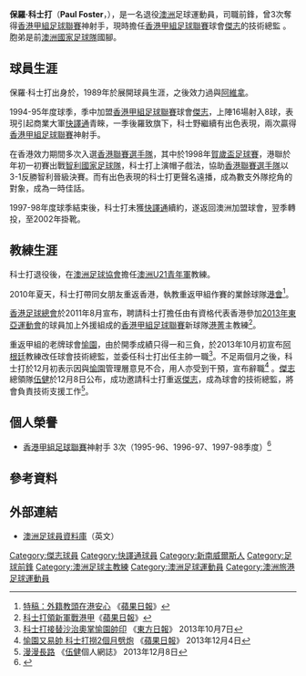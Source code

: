 {{Football player infobox
| playername          = 保羅·科士打
| fullname            = 保羅·科士打
| englishfullname     = Paul Foster
| nickname            = 
| image               = [[File:Paul_Foster.JPG|240 px]]
| height              = 1.80米
| dateofbirth         = {{birth date and age|1967|12|18}}
| cityofbirth         = [[立斯摩爾_(新南威爾斯州)|立斯摩爾]]
| countryofbirth      = [[澳洲|澳洲]]
| currentclub         = 已退役
| position            = 前鋒
| clubnumber          = 
| youthyears          = 1986－87
| youthclubs          = {{tsl|en|Australian Institute of Sport - Football (soccer)||澳洲體育學院}} 
| years               = 1989<br>1989－90<br>1992<br>1994－95<br>1995－98<br>1999<br>1999－02
| clubs               = {{tsl|en|South Melbourne FC||南墨爾本}} <br/> {{tsl|en|Sunshine George Cross FC||陽光佐治十字}} <br/> [[阿瓦拉山|阿維拿]] <br/> [[傑志體育會|傑志]]<br/> [[花花足球會|快譯通]] <br/> {{tsl|en|Northern Spirit FC||北部精神}} <br/> {{tsl|en|Brisbane Strikers||布里斯班前鋒}}
| caps(goals)         =  13 (1) <br> ? (?) <br> 12 (4) <br> 16 (8) <br> ? (66) <br> 4 (0) <br> 69 (35)
| nationalyears       = 
| nationalteam        = 
| nationalcaps(goals) = 
| manageryears        = 2008－10<br>2010－11<br>2011－12<br>2013<br>2013－
| managerclubs        = [[澳洲國家足球隊|澳洲 U21]]<br>[[香港足球會|港會]] <br>[[港菁|港菁]]<br> [[愉園體育會|愉園]] <br>[[傑志體育會|傑志]] (技術總監)
}}

'''保羅·科士打'''（'''Paul Foster'''，{{bd|1967年|12月18日}}），是一名退役[[澳洲|澳洲]]足球運動員，司職前鋒，曾3次奪得[[香港甲組足球聯賽|香港甲組足球聯賽]]神射手，現時擔任[[香港甲組足球聯賽|香港甲組足球聯賽]]球會[[傑志體育會|傑志]]的技術總監 。胞弟{{tsl|en|Craig Foster (footballer)|基力·科士打}}是前[[澳洲國家足球隊|澳洲國家足球隊]]國腳。

==球員生涯==
保羅·科士打出身於{{tsl|en|Australian Institute of Sport - Football (soccer)||澳洲體育學院}}，1989年於{{tsl|en|South Melbourne FC||南墨爾本}}展開球員生涯，之後效力過{{tsl|en|Sunshine George Cross FC||陽光佐治十字}}與[[阿瓦拉山|阿維拿]]。

1994-95年度球季，季中加盟[[香港甲組足球聯賽|香港甲組足球聯賽]]球會[[傑志體育會|傑志]]，上陣16場射入8球，表現引起商業大軍[[花花足球會|快譯通]]青睞，一季後羅致旗下，科士野繼續有出色表現，兩次贏得[[香港甲組足球聯賽|香港甲組足球聯賽]]神射手。

在香港效力期間多次入選[[香港聯賽選手隊|香港聯賽選手隊]]，其中於1998年[[賀歲盃足球賽|賀歲盃足球賽]]，港聯於年初一初賽出戰[[智利國家足球隊|智利國家足球隊]]，科士打上演帽子戲法，協助[[香港聯賽選手隊|香港聯賽選手隊]]以3-1反勝智利晉級決賽。而有出色表現的科士打更聲名遠播，成為數支外隊挖角的對象，成為一時佳話。

1997-98年度球季結束後，科士打未獲[[花花足球會|快譯通]]續約，遂返回澳洲加盟{{tsl|en|National Soccer League|澳洲國家聯賽}}球會{{tsl|en|Northern Spirit FC||北部精神}}，翌季轉投{{tsl|en|Brisbane Strikers||布里斯班前鋒}}，至2002年掛靴。

==教練生涯==
科士打退役後，在[[澳大利亞足球協會|澳洲足球協會]]擔任[[澳洲國家足球隊|澳洲U21青年軍]]教練。

2010年夏天，科士打帶同女朋友重返香港，執教重返甲組作賽的業餘球隊[[香港足球會|港會]]<ref>[http://hk.apple.nextmedia.com/template/apple/art_main.php?iss_id=20100918&sec_id=25391&subsec_id=25392&art_id=14463661 特稿：外籍教頭在港安心] {{Wayback|url=http://hk.apple.nextmedia.com/template/apple/art_main.php?iss_id=20100918&sec_id=25391&subsec_id=25392&art_id=14463661 |date=20101123190646 }}《[[蘋果日報|蘋果日報]]》</ref>。

[[香港足球總會|香港足球總會]]於2011年8月宣布，聘請科士打擔任由有資格代表香港參加[[2013年東亞運動會|2013年東亞運動會]]的球員加上外援組成的[[香港甲組足球聯賽|香港甲組足球聯賽]]新球隊[[港菁|港菁]]主教練<ref>[http://hk.apple.nextmedia.com/template/apple/art_main.php?iss_id=20110819&sec_id=25391&subsec_id=25392&art_id=15537527 科士打領新軍戰港甲]《[[蘋果日報|蘋果日報]]》</ref>。

重返甲組的老牌球會[[愉園體育會|愉園]]，由於開季成績只得一和三負，於2013年10月初宣布[[阿根廷|阿根廷]]教練{{tsl|en|Sergio Timoner||沙治奧}}改任球會技術總監，並委任科士打出任主帥一職<ref>[http://news.on.cc/cnt/sport/20131007/bkn-20131007190819403-1007_00882_001.html 科士打接替沙治奧掌愉園帥印] {{Wayback|url=http://news.on.cc/cnt/sport/20131007/bkn-20131007190819403-1007_00882_001.html |date=20131017045424 }} 《[[東方日報|東方日報]]》 2013年10月7日</ref>。不足兩個月之後，科士打於12月初表示因與[[愉園體育會|愉園]]管理層意見不合，用人亦受到干預，宣布辭職<ref>[http://hk.apple.nextmedia.com/realtime/sports/20131204/51963640 愉園又易帥 科士打撈2個月劈炮] {{Wayback|url=http://hk.apple.nextmedia.com/realtime/sports/20131204/51963640 |date=20131220085111 }} 《[[蘋果日報|蘋果日報]]》 2013年12月4日</ref> 。[[傑志體育會|傑志]]總領隊[[伍健|伍健]]於12月8日公布，成功邀請科士打重返[[傑志體育會|傑志]]，成為球會的技術總監，將會負責技術支援工作<ref>[https://www.facebook.com/KenFromKitchee/posts/625944557468300 漫漫長路] {{Wayback|url=https://www.facebook.com/KenFromKitchee/posts/625944557468300 |date=20200812012754 }} 《[[伍健|伍健]]個人網誌》 2013年12月8日</ref>。

==個人榮譽==
* [[香港甲組足球聯賽|香港甲組足球聯賽]]神射手 3次（1995-96、1996-97、1997-98季度）<ref>{{cite web 
 |title=甲組神射手回顧(下) 
 |url=http://www.hkfa.com/news_details/4221 
 |archiveurl=https://web.archive.org/web/20150919063315/http://www.hkfa.com/news_details/4221 
 |work=Hong Kong Football Association 
 |date=2006-10-04 
 |archive-date=2015-09-19 
 |deadurl=yes 
 |accessdate=2015-09-19 
 }}</ref>

==參考資料==
{{reflist}}

==外部連結==
* [http://www.ozfootball.net/ark/Players/F/FO.html 澳洲足球員資料庫]{{Wayback|url=http://www.ozfootball.net/ark/Players/F/FO.html |date=20160303201719 }}（英文）

{{港甲神射手}}

{{DEFAULTSORT:Foster, Paul}}

[[Category:傑志球員|Category:傑志球員]]
[[Category:快譯通球員|Category:快譯通球員]]
[[Category:新南威爾斯人|Category:新南威爾斯人]]
[[Category:足球前鋒|Category:足球前鋒]]
[[Category:澳洲足球主教練|Category:澳洲足球主教練]]
[[Category:澳洲足球運動員|Category:澳洲足球運動員]]
[[Category:澳洲旅港足球運動員|Category:澳洲旅港足球運動員]]